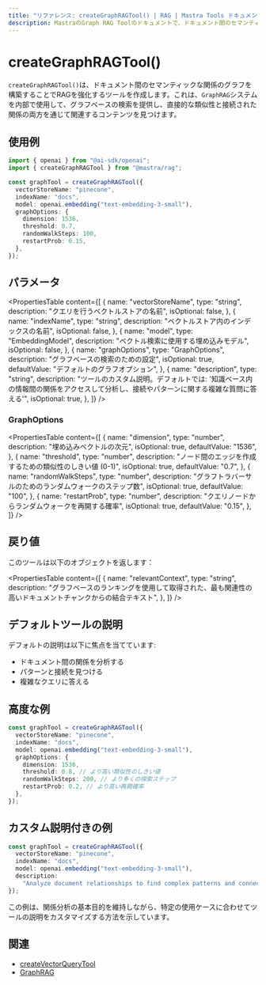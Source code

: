 ```yaml
---
title: "リファレンス: createGraphRAGTool() | RAG | Mastra Tools ドキュメント"
description: MastraのGraph RAG Toolのドキュメントで、ドキュメント間のセマンティック関係のグラフを構築することでRAGを強化します。
---
```


# createGraphRAGTool()

`createGraphRAGTool()`は、ドキュメント間のセマンティックな関係のグラフを構築することでRAGを強化するツールを作成します。これは、`GraphRAG`システムを内部で使用して、グラフベースの検索を提供し、直接的な類似性と接続された関係の両方を通じて関連するコンテンツを見つけます。

## 使用例

```typescript
import { openai } from "@ai-sdk/openai";
import { createGraphRAGTool } from "@mastra/rag";

const graphTool = createGraphRAGTool({
  vectorStoreName: "pinecone",
  indexName: "docs",
  model: openai.embedding("text-embedding-3-small"),
  graphOptions: {
    dimension: 1536,
    threshold: 0.7,
    randomWalkSteps: 100,
    restartProb: 0.15,
  },
});
```

## パラメータ

<PropertiesTable
  content={[
    {
      name: "vectorStoreName",
      type: "string",
      description: "クエリを行うベクトルストアの名前",
      isOptional: false,
    },
    {
      name: "indexName",
      type: "string",
      description: "ベクトルストア内のインデックスの名前",
      isOptional: false,
    },
    {
      name: "model",
      type: "EmbeddingModel",
      description: "ベクトル検索に使用する埋め込みモデル",
      isOptional: false,
    },
    {
      name: "graphOptions",
      type: "GraphOptions",
      description: "グラフベースの検索のための設定",
      isOptional: true,
      defaultValue: "デフォルトのグラフオプション",
    },
    {
      name: "description",
      type: "string",
      description:
        "ツールのカスタム説明。デフォルトでは: '知識ベース内の情報間の関係をアクセスして分析し、接続やパターンに関する複雑な質問に答える'",
      isOptional: true,
    },
  ]}
/>

### GraphOptions

<PropertiesTable
  content={[
    {
      name: "dimension",
      type: "number",
      description: "埋め込みベクトルの次元",
      isOptional: true,
      defaultValue: "1536",
    },
    {
      name: "threshold",
      type: "number",
      description: "ノード間のエッジを作成するための類似性のしきい値 (0-1)",
      isOptional: true,
      defaultValue: "0.7",
    },
    {
      name: "randomWalkSteps",
      type: "number",
      description: "グラフトラバーサルのためのランダムウォークのステップ数",
      isOptional: true,
      defaultValue: "100",
    },
    {
      name: "restartProb",
      type: "number",
      description: "クエリノードからランダムウォークを再開する確率",
      isOptional: true,
      defaultValue: "0.15",
    },
  ]}
/>

## 戻り値

このツールは以下のオブジェクトを返します：

<PropertiesTable
  content={[
    {
      name: "relevantContext",
      type: "string",
      description:
        "グラフベースのランキングを使用して取得された、最も関連性の高いドキュメントチャンクからの結合テキスト",
    },
  ]}
/>

## デフォルトツールの説明

デフォルトの説明は以下に焦点を当てています:

- ドキュメント間の関係を分析する
- パターンと接続を見つける
- 複雑なクエリに答える

## 高度な例

```typescript
const graphTool = createGraphRAGTool({
  vectorStoreName: "pinecone",
  indexName: "docs",
  model: openai.embedding("text-embedding-3-small"),
  graphOptions: {
    dimension: 1536,
    threshold: 0.8, // より高い類似性のしきい値
    randomWalkSteps: 200, // より多くの探索ステップ
    restartProb: 0.2, // より高い再開確率
  },
});
```

## カスタム説明付きの例

```typescript
const graphTool = createGraphRAGTool({
  vectorStoreName: "pinecone",
  indexName: "docs",
  model: openai.embedding("text-embedding-3-small"),
  description:
    "Analyze document relationships to find complex patterns and connections in our company's historical data",
});
```

この例は、関係分析の基本目的を維持しながら、特定の使用ケースに合わせてツールの説明をカスタマイズする方法を示しています。

## 関連

- [createVectorQueryTool](./vector-query-tool)
- [GraphRAG](../rag/graph-rag)
